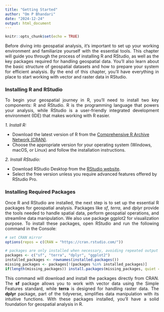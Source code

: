 ```yaml
---
title: "Getting Started"
author: "Om P Bhandari"
date: "2024-12-24"
output: html_document
---
```


```r
knitr::opts_chunk$set(echo = TRUE)
```

<style> p { text-align: justify; } </style>

Before diving into geospatial analysis, it’s important to set up your working environment and familiarize yourself with the essential tools. This chapter will guide you through the process of installing R and RStudio, as well as the key packages required for handling geospatial data. You'll also learn about the basic structure of geospatial datasets and how to prepare your system for efficient analysis. By the end of this chapter, you’ll have everything in place to start working with vector and raster data in RStudio.


### **Installing R and RStudio**

To begin your geospatial journey in R, you’ll need to install two key components: R and RStudio. R is the programming language that powers your analysis, while RStudio is a user-friendly integrated development environment (IDE) that makes working with R easier.

_1. Install R:_

  - Download the latest version of R from the [Comprehensive R Archive Network (CRAN)](https://cran.r-project.org/bin/windows/base/).
  - Choose the appropriate version for your operating system (Windows, macOS, or Linux) and follow the installation instructions.

_2. Install RStudio:_

  - Download RStudio Desktop from the [RStudio website](https://posit.co/download/rstudio-desktop/).
  - Select the free version unless you require advanced features offered by RStudio Pro.


### **Installing Required Packages**

Once R and RStudio are installed, the next step is to set up the essential R packages for geospatial analysis. Packages like _sf_, _terra_, and _dplyr_ provide the tools needed to handle spatial data, perform geospatial operations, and streamline data manipulation. We also use package ggplot2 for visualization purpose. To install these packages, open RStudio and run the following command in the Console:

```r

# set CRAN mirror
options(repos = c(CRAN = "https://cran.rstudio.com/"))

# packages are only installed when necessary, avoiding repeated output
packages <- c("sf", "terra", "dplyr", "ggplot2")
installed_packages <- rownames(installed.packages())
missing_packages <- packages[!(packages %in% installed_packages)]
if(length(missing_packages)) install.packages(missing_packages, quiet = TRUE)
```

This command will download and install the packages directly from CRAN. The **sf** package allows you to work with vector data using the Simple Features standard, while **terra** is designed for handling raster data. The **dplyr** package, part of the tidyverse, simplifies data manipulation with its intuitive functions. With these packages installed, you'll have a solid foundation for geospatial analysis in R.







